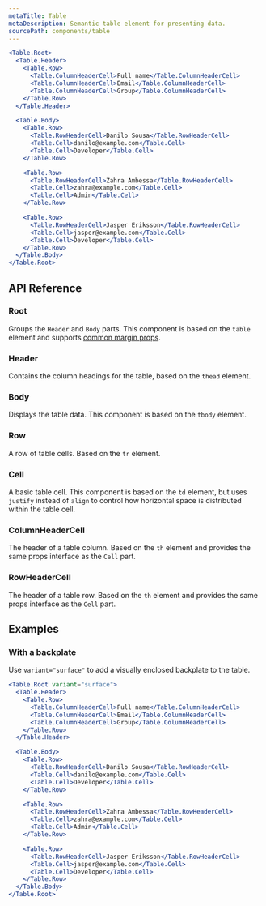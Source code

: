 ```yaml
---
metaTitle: Table
metaDescription: Semantic table element for presenting data.
sourcePath: components/table
---
```


```jsx live=true
<Table.Root>
  <Table.Header>
    <Table.Row>
      <Table.ColumnHeaderCell>Full name</Table.ColumnHeaderCell>
      <Table.ColumnHeaderCell>Email</Table.ColumnHeaderCell>
      <Table.ColumnHeaderCell>Group</Table.ColumnHeaderCell>
    </Table.Row>
  </Table.Header>

  <Table.Body>
    <Table.Row>
      <Table.RowHeaderCell>Danilo Sousa</Table.RowHeaderCell>
      <Table.Cell>danilo@example.com</Table.Cell>
      <Table.Cell>Developer</Table.Cell>
    </Table.Row>

    <Table.Row>
      <Table.RowHeaderCell>Zahra Ambessa</Table.RowHeaderCell>
      <Table.Cell>zahra@example.com</Table.Cell>
      <Table.Cell>Admin</Table.Cell>
    </Table.Row>

    <Table.Row>
      <Table.RowHeaderCell>Jasper Eriksson</Table.RowHeaderCell>
      <Table.Cell>jasper@example.com</Table.Cell>
      <Table.Cell>Developer</Table.Cell>
    </Table.Row>
  </Table.Body>
</Table.Root>
```

## API Reference

### Root

Groups the `Header` and `Body` parts. This component is based on the `table` element and supports [common margin props](/themes/docs/overview/layout#margin-props).

<ThemesPropsTable defs="tableRootPropDefs" />

### Header

Contains the column headings for the table, based on the `thead` element.

### Body

Displays the table data. This component is based on the `tbody` element.

### Row

A row of table cells. Based on the `tr` element.

<ThemesPropsTable defs="tableRowPropDefs" />

### Cell

A basic table cell. This component is based on the `td` element, but uses `justify` instead of `align` to control how horizontal space is distributed within the table cell.

<ThemesPropsTable defs="tableCellPropDefs" />

### ColumnHeaderCell

The header of a table column. Based on the `th` element and provides the same props interface as the `Cell` part.

<ThemesPropsTable defs="tableCellPropDefs" />

### RowHeaderCell

The header of a table row. Based on the `th` element and provides the same props interface as the `Cell` part.

<ThemesPropsTable defs="tableCellPropDefs" />

## Examples

### With a backplate

Use `variant="surface"` to add a visually enclosed backplate to the table.

```jsx live=true
<Table.Root variant="surface">
  <Table.Header>
    <Table.Row>
      <Table.ColumnHeaderCell>Full name</Table.ColumnHeaderCell>
      <Table.ColumnHeaderCell>Email</Table.ColumnHeaderCell>
      <Table.ColumnHeaderCell>Group</Table.ColumnHeaderCell>
    </Table.Row>
  </Table.Header>

  <Table.Body>
    <Table.Row>
      <Table.RowHeaderCell>Danilo Sousa</Table.RowHeaderCell>
      <Table.Cell>danilo@example.com</Table.Cell>
      <Table.Cell>Developer</Table.Cell>
    </Table.Row>

    <Table.Row>
      <Table.RowHeaderCell>Zahra Ambessa</Table.RowHeaderCell>
      <Table.Cell>zahra@example.com</Table.Cell>
      <Table.Cell>Admin</Table.Cell>
    </Table.Row>

    <Table.Row>
      <Table.RowHeaderCell>Jasper Eriksson</Table.RowHeaderCell>
      <Table.Cell>jasper@example.com</Table.Cell>
      <Table.Cell>Developer</Table.Cell>
    </Table.Row>
  </Table.Body>
</Table.Root>
```
